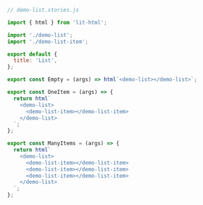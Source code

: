 ```js
// demo-list.stories.js

import { html } from 'lit-html';

import './demo-list';
import './demo-list-item';

export default {
  title: 'List',
};

export const Empty = (args) => html`<demo-list></demo-list>`;

export const OneItem = (args) => {
  return html`
    <demo-list>
      <demo-list-item></demo-list-item>
    </demo-list>
  `;
};

export const ManyItems = (args) => {
  return html`
    <demo-list>
      <demo-list-item></demo-list-item>
      <demo-list-item></demo-list-item>
      <demo-list-item></demo-list-item>
    </demo-list>
  `;
};
```
